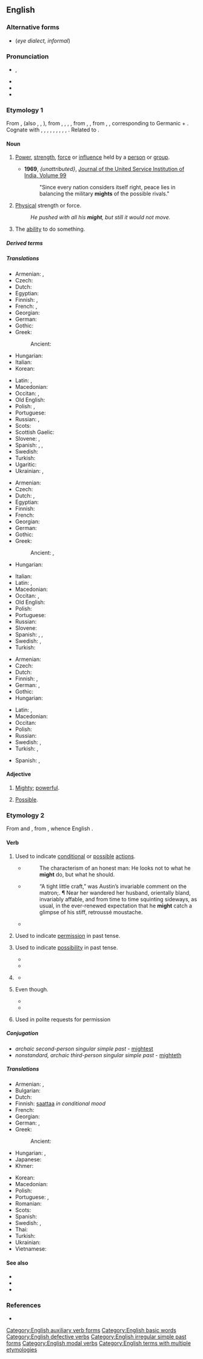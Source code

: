 ==English==
{{wikipedia}}

===Alternative forms===
* {{l|en|mite}} (''eye dialect, informal'')

===Pronunciation===
* {{enPR|mīt}}, {{IPA|en|/maɪt/}}
* {{audio|en|en-us-might.ogg|Audio (US)}}
* {{homophones|en|mite}}
* {{rhymes|en|aɪt}}

===Etymology 1===
From {{inh|en|enm|myght}}, {{m|enm|might}} (also {{m|enm|maught}}, {{m|enm|macht}}, {{m|enm|maht}}), from {{inh|en|ang|miht}}, {{m|ang|mieht}}, {{m|ang|meaht}}, {{m|ang|mæht||might, bodily strength, power, authority, ability, virtue, mighty work, miracle, angel}}, from {{inh|en|gem-pro|*mahtiz}}, {{m|gem-pro|*mahtuz||might, power}}, from {{inh|en|ine-pro|*mógʰtis}}, {{m|ine-pro|*megʰ-||to allow, be able, help}}, corresponding to Germanic {{m|gem-pro|*maganą}} + {{m|gem-pro|*-þiz}}. Cognate with {{cog|sco|micht}}, {{m|sco|maucht||might}}, {{cog|frr|macht||might, ability}}, {{cog|fy|macht||might, ability}}, {{cog|nl|macht||might, power}}, {{cog|de|Macht||power, might}}, {{cog|sv|makt||might}}, {{cog|no|makt||power}}, {{cog|is|máttur||might}}, {{cog|got|𐌼𐌰𐌷𐍄𐍃}}. Related to {{m|en|may}}.

====Noun====
{{en-noun|~}}

# {{lb|en|countable|uncountable}} [[power|Power]], [[strength]], [[force]] or [[influence]] held by a [[person]] or [[group]].
#* '''1969''', ''{unattributed}'', [https://books.google.com/books?id=4pI8AQAAIAAJ&q=%22mights%22&dq=%22peace+lies+in+balancing+the+military+mights+of+the+possible+rivals%22&hl=en&sa=X&ved=0CCcQ6AEwAGoVChMI_7rAhqztyAIVCMpjCh1kSglc Journal of the United Service Institution of India, Volume 99]
#*: "Since every nation considers itself right, peace lies in balancing the military '''mights''' of the possible rivals."
# {{lb|en|uncountable}} [[physical|Physical]] strength or force.
#: ''He pushed with all his '''might''', but still it would not move.''
# {{lb|en|uncountable}} The [[ability]] to do something. {{rfex|en}}

=====Derived terms=====
{{der4
|en|mighteous
|mightful
|mightless
|mighty
|unmight
}}

=====Translations=====
{{trans-top|personal power}}
* Armenian: {{t+|hy|զորություն}}, {{t+|hy|հզորություն}}
* Czech: {{t+|cs|moc|f}}
* Dutch: {{t+|nl|macht|f}}
* Egyptian: {{t-egy|wsrw|h=wsr-s-r-w-A24-Z2}}
* Finnish: {{t+|fi|mahti}}, {{t+|fi|voima}}
* French: {{t+|fr|pouvoir|m}}, {{t+|fr|puissance|f}}
* Georgian: {{t|ka|სიძლიერე}}
* German: {{t+|de|Macht|f}}
* Gothic: {{t|got|𐌼𐌰𐌷𐍄𐍃|f}}
* Greek:
*: Ancient: {{t|grc|κράτος|n}}
* Hungarian: {{t+|hu|hatalom}}
* Italian: {{t+|it|potere|m}}
* Korean: {{t+|ko|힘}}
{{trans-mid}}
* Latin: {{t+|la|potestas|f}}, {{t|la|potentia|f}}
* Macedonian: {{t|mk|моќ|f}}
* Occitan: {{t+|oc|poténcia|f}}, {{t+|oc|poder|m}}
* Old English: {{t|ang|afol}}
* Polish: {{t+|pl|potęga|f}}, {{t+|pl|moc|f}}
* Portuguese: {{t+|pt|potência|f}}
* Russian: {{t+|ru|мощь|f}}, {{t+|ru|могу́щество|n}}
* Scots: {{t|sco|micht}}
* Scottish Gaelic: {{t|gd|cumhachd|m|f}}
* Slovene: {{t+|sl|moč|f}}, {{t|sl|mogota|f}}
* Spanish: {{t+|es|potestad}}, {{t+|es|potencia}}, {{t+|es|poder}}
* Swedish: {{t+|sv|makt|c}}
* Turkish: {{t+|tr|güç}}
* Ugaritic: {{t|uga|𐎓𐎇}}
* Ukrainian: {{t+|uk|міць}}, {{t|uk|могу́тність}}
{{trans-bottom}}

{{trans-top|physical strength}}
* Armenian: {{t+|hy|ուժ}}
* Czech: {{t+|cs|síla|f}}
* Dutch: {{t+|nl|kracht}}, {{t+|nl|macht|f}}
* Egyptian: {{t-egy|pḥtj|h=pH:t*y-F9-F9}}
* Finnish: {{t+|fi|voima}}
* French: {{t+|fr|force}}
* Georgian: {{t|ka|ძალა}}
* German: {{t+|de|Kraft|f}}
* Gothic: {{t|got|𐌼𐌰𐌷𐍄𐍃|f}}
* Greek:
*: Ancient: {{t|grc|σθένος|n}}, {{t|grc|ἰσχύς|f}}
* Hungarian: {{t+|hu|erő}}
{{trans-mid}}
* Italian: {{t+|it|forza|f}}
* Latin: {{t|la|potentia|f}}, {{t+|la|vis}}
* Macedonian: {{t|mk|си́ла|f}}
* Occitan: {{t+|oc|fòrça|f}}, {{t+|oc|poténcia|f}}
* Old English: {{t|ang|afol}}
* Polish: {{t+|pl|siła|f}}
* Portuguese: {{t+|pt|força|f}}
* Russian: {{t+|ru|си́ла}}
* Slovene: {{t+|sl|moč|f}}
* Spanish: {{t+|es|potencia}}, {{t+|es|fuerza}}, {{t+|es|vis}}
* Swedish: {{t+|sv|kraft|c}}, {{t+|sv|styrka|c}}
* Turkish: {{t+|tr|kuvvet}}
{{trans-bottom}}

{{trans-top|ability}}
* Armenian: {{t+|hy|կարողություն}}
* Czech: {{t|cs|zdatnost|f}}
* Dutch: {{t+|nl|vermogen}}
* Finnish: {{t+|fi|kyky}}, {{t+|fi|voima}}
* German: {{t+|de|Macht|f}}, {{t+|de|Vermögen|n}}
* Gothic: {{t|got|𐌼𐌰𐌷𐍄𐍃|f}}
* Hungarian: {{t+|hu|erő}}
{{trans-mid}}
* Latin: {{t+|la|potestas|f}}, {{t|la|potentia|f}}
* Macedonian: {{t|mk|мо́жност|f}}
* Occitan: {{t+|oc|poder|m}}
* Polish: {{t+|pl|zdolność|f}}
* Russian: {{t+|ru|возмо́жность}}
* Swedish: {{t+|sv|förmåga|c}}, {{t+|sv|makt|c}}
* Turkish: {{t+|tr|güç}}, {{t+|tr|kuvvet}}
{{trans-bottom}}

{{checktrans-top}}
* Spanish: {{t+check|es|poder}}, {{t+check|es|fuerza}}
{{trans-mid}}
{{trans-bottom}}

====Adjective====
{{en-adj|er}}

# {{lb|en|obsolete}} [[mighty|Mighty]]; [[powerful]].
# {{lb|en|obsolete}} [[possible|Possible]].

===Etymology 2===
From {{etyl|ang|en}} {{m|ang|meahte}} and {{m|ang|mihte}}, from {{m|ang|magan}}, whence English {{m|en|may}}.

====Verb====
{{en-verb|might|-|might|-}}

# {{lb|en|auxiliary}} Used to indicate [[conditional]] or [[possible]] [[action]]s.
#: {{ux|en|I '''might''' go to the party, but I haven't decided yet.}}
#* {{rfdatek|en|Bishop Joseph Hall}}
#*: The characterism of an honest man: He looks not to what he '''might''' do, but what he should.
#* {{RQ:Chmbrs YngrSt|IX}}
#*: “A tight little craft,” was Austin’s invariable comment on the matron;{{nb...}}. ¶ Near her wandered her husband, orientally bland, invariably affable, and from time to time squinting sideways, as usual, in the ever-renewed expectation that he '''might''' catch a glimpse of his stiff, retroussé moustache.
#* {{quote-journal|en|date=2013-06-07|author=David Simpson
|volume=188|issue=26|page=36|magazine={{w|The Guardian Weekly}}
|title=[http://www.guardian.co.uk/books/2013/may/18/falling-upwards-richard-holmes-review Fantasy of navigation]
|passage=It is tempting to speculate about the incentives or compulsions that '''might''' explain why anyone would take to the skies in [the] basket [of a balloon]: perhaps out of a desire to escape the gravity of this world or to get a preview of the next;{{nb...}}.}}
# {{lb|en|auxiliary}} {{en-simple past of|may}} Used to indicate [[permission]] in past tense.
#: {{ux|en|He asked me if I '''might''' go to the party, but I haven't decided yet.}}
# {{lb|en|auxiliary}} {{en-simple past of|may}} Used to indicate [[possibility]] in past tense.
#: {{ux|en|I thought that I '''might''' go the next day.}}
#* {{quote-book|en|year=1913|author={{w|Joseph C. Lincoln}}|chapter=1
|title=[http://openlibrary.org/works/OL5535161W Mr. Pratt's Patients]
|passage=I stumbled along through the young pines and huckleberry bushes. Pretty soon I struck into a sort of path that, I cal'lated, '''might''' lead to the road I was hunting for. It twisted and turned, and, the first thing I knew, made a sudden bend around a bunch of bayberry scrub and opened out into a big clear space like a lawn.}}
#* {{quote-book|en|year=1963|author={{w|Margery Allingham}}|title={{w|The China Governess}}
|chapter=19|url=http://openlibrary.org/works/OL2004261W
|passage=Meanwhile Nanny Broome was recovering from her initial panic and seemed anxious to make up for any kudos she '''might''' have lost, by exerting her personality to the utmost. She took the policeman's helmet and placed it on a chair, and unfolded his tunic to shake it and fold it up again for him.}}
# {{non-gloss definition|Used to indicate a desired past action that was not done.}}
#: {{ux|en|Hey man, you '''might''' have warned me about the thunderstorm}}
#* {{quote-journal|en|author=Barney Ronay|authorlink=Barney Ronay|title=Mexico’s {{w|Hirving Lozano}} stuns world champions Germany for brilliant win|archiveurl=https://web.archive.org/web/20190805002657/https://www.theguardian.com/football/2018/jun/17/germany-mexico-world-cup-match-report|archivedate=5 August 2019|editor={{w|Katharine Viner}}|newspaper={{w|The Guardian}}|location=London|publisher=[[w:Guardian Media Group|Guardian News & Media]]|date=17 June 2018|issn=0261-3077|oclc=229952407|passage=With 14 minutes gone Héctor Moreno '''might''' have scored, glancing a header too close to Neuer from a free-kick.}}
# {{lb|en|auxiliary}} Even though.
#: {{ux|en|I '''might''' be in a wheelchair, but I still want to be treated as a lady.}}
#* {{quote-lyrics|en|author=Meghan Trainor|I might be young, but I aint stupid}}
#* {{quote-book|en|author=Candy Sloan|title=Wrong Bed Reunion|passage=I might play football, but I do know how to read.}}
# {{lb|en|auxiliary}} Used in polite requests for permission
#: {{ux|en|Might I take the last biscuit?}}

=====Conjugation=====
* ''archaic second-person singular simple past'' - [[mightest]]
* ''nonstandard, archaic third-person singular simple past'' - [[mighteth]]

=====Translations=====
{{trans-top|indicator of conditional or possible actions}}
* Armenian: {{t|hy|կարող է}}, {{t|hy|կարող են}}
* Bulgarian: {{t-needed|bg}}
* Dutch: {{t|nl|zou kunnen}}
* Finnish: [[saattaa]] ''in conditional mood''
* French: {{t+|fr|peut-être}}
* Georgian: {{t-needed|ka}}
* German: {{t+|de|könnte}}, {{t+|de|könnten|p}}
* Greek:
*: Ancient: {{qual|optative mood +}} {{t|grc|ἄν}}
* Hungarian: {{t+|hu|lehet}}, {{t+|hu|talán}}
* Japanese: {{t-needed|ja}}
* Khmer: {{t-needed|km}}
{{trans-mid}}
* Korean: {{t-needed|ko}}
* Macedonian: {{t|mk|може}}
* Polish: {{t|pl|można by}}
* Portuguese: {{t|pt|pode ser que}}, {{t+|pt|talvez}}
* Romanian: {{t-needed|ro}}
* Scots: {{t|sco|micht}}
* Spanish: {{t+|es|puede que}}
* Swedish: {{t+|sv|kanske}}, {{t|sv|skulle kunna}}
* Thai: {{t-needed|th}}
* Turkish: {{t-needed|tr}}
* Ukrainian: {{t|uk|мо́же бу́ти}}
* Vietnamese: {{t+|vi|có lẽ}}
{{trans-bottom}}

====See also====
* {{l|en|could}}
* {{l|en|Appendix:English modal verbs}}
* {{l|en|Appendix:English tag questions}}

===References===
* {{R:OneLook}}

[[Category:English auxiliary verb forms]]
[[Category:English basic words]]
[[Category:English defective verbs]]
[[Category:English irregular simple past forms]]
[[Category:English modal verbs]]
[[Category:English terms with multiple etymologies]]